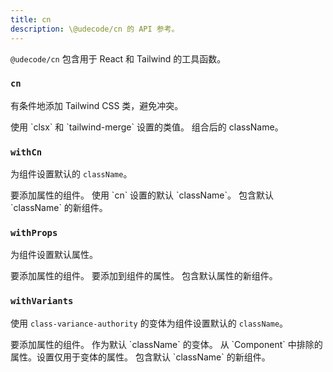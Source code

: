 ```yaml
---
title: cn
description: \@udecode/cn 的 API 参考。
---
```


`@udecode/cn` 包含用于 React 和 Tailwind 的工具函数。

### `cn`

有条件地添加 Tailwind CSS 类，避免冲突。

<API name="cn">
<APIParameters>
  <APIItem name="...inputs" type="CxOptions">
    使用 `clsx` 和 `tailwind-merge` 设置的类值。
  </APIItem>
</APIParameters>

<APIReturns type="string">
  组合后的 className。
</APIReturns>
</API>

### `withCn`

为组件设置默认的 `className`。

<API name="withCn">
<APIParameters>
  <APIItem name="Component" type="React.ComponentType">
    要添加属性的组件。
  </APIItem>
  <APIItem name="...inputs" type="CxOptions">
    使用 `cn` 设置的默认 `className`。
  </APIItem>
</APIParameters>

<APIReturns type="React.ComponentType">
  包含默认 `className` 的新组件。
</APIReturns>
</API>

### `withProps`

为组件设置默认属性。

<API name="withProps">
<APIParameters>
  <APIItem name="Component" type="React.ComponentType | ElementType">
    要添加属性的组件。
  </APIItem>
  <APIItem name="props" type="Partial<T>">
    要添加到组件的属性。
  </APIItem>
</APIParameters>

<APIReturns type="React.ComponentType">
  包含默认属性的新组件。
</APIReturns>
</API>

### `withVariants`

使用 `class-variance-authority` 的变体为组件设置默认的 `className`。

<API name="withVariants">
<APIParameters>
  <APIItem name="Component" type="React.ComponentType | ElementType">
    要添加属性的组件。
  </APIItem>
  <APIItem name="variants" type="V extends ReturnType<typeof cva>">
    作为默认 `className` 的变体。
  </APIItem>
  <APIItem name="onlyVariantsProps" type="(keyof VariantProps<V>)[]">
    从 `Component` 中排除的属性。设置仅用于变体的属性。
  </APIItem>
</APIParameters>

<APIReturns type="React.ComponentType">
  包含默认 `className` 的新组件。
</APIReturns>
</API>
